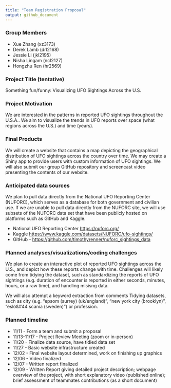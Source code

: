 ```yaml
---
title: "Team Registration Proposal"
output: github_document
---
```


### Group Members

- Xue Zhang (xz3173) 
- Derek Lamb (drl2168) 
- Jessie Li (jkl2195) 
- Nisha Lingam (ncl2127) 
- Hongzhu Ren (hr2569)

### Project Title (tentative)
Something fun/funny: Visualizing UFO Sightings Across the U.S.

### Project Motivation

We are interested in the patterns in reported UFO sightings throughout
the U.S.A.. We aim to visualize the trends in UFO reports over space
(what regions across the U.S.) and time (years).

### Final Products

We will create a website that contains a map depicting the geographical
distribution of UFO sightings across the country over time. We may
create a Shiny app to provide users with custom information of UFO
sightings. We will also submit our group GitHub repository and
screencast video presenting the contents of our website.

### Anticipated data sources

We plan to pull data directly from the National UFO Reporting Center
(NUFORC), which serves as a database for both government and civilian
use. If we are unable to pull data directly from the NUFORC site, we
will use subsets of the NUFORC data set that have been publicly hosted
on platforms such as GitHub and Kaggle.

-   National UFO Reporting Center <https://nuforc.org/>
-   Kaggle <https://www.kaggle.com/datasets/NUFORC/ufo-sightings/>
-   GitHub - <https://github.com/timothyrenner/nuforc_sightings_data>

### Planned analyses/visualizations/coding challenges

We plan to create an interactive plot of reported UFO sightings across
the U.S., and depict how these reports change with time. Challenges will
likely come from tidying the dataset, such as standardizing the reports
of UFO sightings (e.g. duration of encounter is reported in either
seconds, minutes, hours, or a raw time), and handling misisng data.

We will also attempt a keyword extraction from comments Tidying
datasets, such as city (e.g. "epsom (surrey) (uk/england)", "new york
city (brooklyn)", "eslö&#44 scania (sweden)") or profession.

### Planned timeline

-   11/11 - Form a team and submit a proposal
-   11/13-11/17 - Project Review Meeting (zoom or in-person)
-   11/20 - Finalize data source, have tidied data set
-   11/27 - Basic website infrastructure created
-   12/02 - Final website layout determined, work on finishing up
    graphics
-   12/06 - Video finalized
-   12/07 - Written report finalized
-   12/09 - Written Report giving detailed project description; webpage
    overview of the project, with short explanatory video (published
    online); brief assessment of teammates contributions (as a short
    document)
